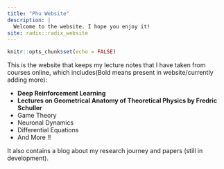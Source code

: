 ```yaml
---
title: "Phu Website"
description: |
  Welcome to the website. I hope you enjoy it!
site: radix::radix_website
---
```


```r
knitr::opts_chunk$set(echo = FALSE)
```

This is the website that keeps my lecture notes that I have taken from courses online, which includes(Bold means present in website/currently adding more): 

  * __Deep Reinforcement Learning__
  * __Lectures on Geometrical Anatomy of Theoretical Physics by Fredric Schuller__
  * Game Theory 
  * Neuronal Dynamics 
  * Differential Equations 
  * And More !! 
  
It also contains a blog about my research journey and papers (still in development).


